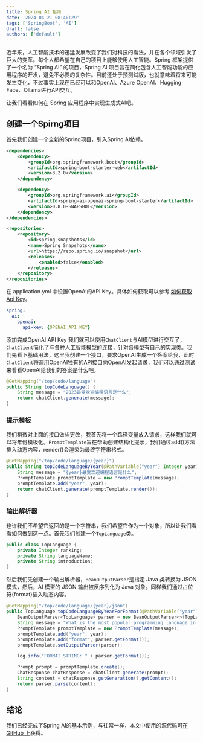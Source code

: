 ```yaml
---
title: Spring AI 指南
date: '2024-04-21 08:40:29'
tags: ['SpringBoot', 'AI']
draft: false
authors: ['default']
---
```


近年来，人工智能技术的迅猛发展改变了我们对科技的看法，并在各个领域引发了巨大的变革。每个人都希望在自己的项目上能够使用人工智能。Spring 框架提供了一个名为 “Spring AI” 的项目，Spring AI 项目旨在简化包含人工智能功能的应用程序的开发，避免不必要的复杂性。目前还处于预测试版，也就意味着将来可能发生变化，不过事实上现在已经可以和OpenAI、Azure OpenAI、Hugging Face、Ollama进行API交互。

让我们看看如何在 Spring 应用程序中实现生成式AI吧。

## 创建一个Spirng项目

首先我们创建一个全新的Spring项目，引入Spring AI依赖。

```xml
<dependencies>
    <dependency>
        <groupId>org.springframework.boot</groupId>
        <artifactId>spring-boot-starter-web</artifactId>
        <version>3.2.0</version>
    </dependency>

    <dependency>
        <groupId>org.springframework.ai</groupId>
        <artifactId>spring-ai-openai-spring-boot-starter</artifactId>
        <version>0.8.0-SNAPSHOT</version>
    </dependency>
</dependencies>

<repositories>
    <repository>
        <id>spring-snapshots</id>
        <name>Spring Snapshots</name>
        <url>https://repo.spring.io/snapshot</url>
        <releases>
            <enabled>false</enabled>
        </releases>
    </repository>
</repositories>
```

在 application.yml 中设置OpenAI的API Key。具体如何获取可以参考 [如何获取Api Key](https://chatgpt.cn.obiscr.com/blog/posts/2023/How-to-get-api-key/)。

```yml
spring:
  ai:
    openai:
      api-key: {OPENAI_API_KEY}
```

添加完成OpenAI API Key 我们就可以使用`ChatClient`与AI模型进行交互了，`ChatClient`简化了与各种人工智能模型的连接，针对各模型有自己的实现类。我们先看下基础用法，这里我创建一个接口，要求OpenAI生成一个答案给我，此时`ChatClient`将调用OpenAI独有的API接口向OpenAI发起请求，我们可以通过测试来看看OpenAI给我们的答案是什么吧。

```java
@GetMapping("/top/code/language")
public String topCodeLanguage() {
    String message = "2023最受欢迎编程语言是什么";
    return chatClient.generate(message);
}
```

### 提示模板

我们稍微对上面的接口做些更改，我首先将一个路径变量放入请求，这样我们就可以将年份模板化。`PromptTemplate`旨在帮助创建结构化提示，我们通过add()方法插入动态内容，render()会渲染为最终字符串格式。

```java
@GetMapping("/top/code/language/{year}")
public String topCodeLanguageByYear(@PathVariable("year") Integer year) {
    String message = "{year}最受欢迎编程语言是什么";
    PromptTemplate promptTemplate = new PromptTemplate(message);
    promptTemplate.add("year", year);
    return chatClient.generate(promptTemplate.render());
}
```

### 输出解析器

也许我们不希望它返回的是一个字符串，我们希望它作为一个对象，所以让我们看看如何做到这一点。首先我们创建一个`TopLanguage`类。

```java
public class TopLanguage {
    private Integer ranking;
    private String languageName;
    private String introduction;
}
```

然后我们先创建一个输出解析器，`BeanOutputParser`是指定 Java 类转换为 JSON 模式，然后，AI 模型的 JSON 输出被反序列化为 Java 对象。同样我们通过占位符{format}插入动态内容。
```java
@GetMapping("/top/code/language/{year}/json")
public TopLanguage topCodeLanguageByYearForFormat(@PathVariable("year") Integer year) {
    BeanOutputParser<TopLanguage> parser = new BeanOutputParser<>(TopLanguage.class);
    String message = "What is the most popular programming language in {year}? {format}";
    PromptTemplate promptTemplate = new PromptTemplate(message);
    promptTemplate.add("year", year);
    promptTemplate.add("format", parser.getFormat());
    promptTemplate.setOutputParser(parser);

    log.info("FORMAT STRING: " + parser.getFormat());

    Prompt prompt = promptTemplate.create();
    ChatResponse chatResponse = chatClient.generate(prompt);
    String content = chatResponse.getGeneration().getContent();
    return parser.parse(content);
}
```

## 结论
我们已经完成了Spring AI的基本示例，与往常一样，本文中使用的源代码可[在 GitHub 上](https://github.com/ReLive27/spring-boot-sample/tree/main/spring-ai)获得。



